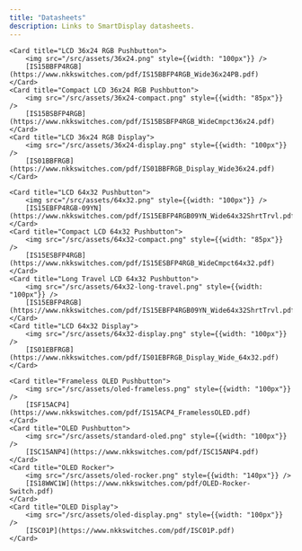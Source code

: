 ```yaml
---
title: "Datasheets"
description: Links to SmartDisplay datasheets.
---
```



<CardGrid>

	<Card title="LCD 36x24 RGB Pushbutton">		
        <img src="/src/assets/36x24.png" style={{width: "100px"}} />
        [IS15BBFP4RGB](https://www.nkkswitches.com/pdf/IS15BBFP4RGB_Wide36x24PB.pdf)
	</Card>
	<Card title="Compact LCD 36x24 RGB Pushbutton">
        <img src="/src/assets/36x24-compact.png" style={{width: "85px"}} />
		[IS15BSBFP4RGB](https://www.nkkswitches.com/pdf/IS15BSBFP4RGB_WideCmpct36x24.pdf)
	</Card>
	<Card title="LCD 36x24 RGB Display">
        <img src="/src/assets/36x24-display.png" style={{width: "100px"}} />
		[IS01BBFRGB](https://www.nkkswitches.com/pdf/IS01BBFRGB_Display_Wide36x24.pdf)
	</Card>	

    <Card title="LCD 64x32 Pushbutton">		
        <img src="/src/assets/64x32.png" style={{width: "100px"}} />
        [IS15EBFP4RGB-09YN](https://www.nkkswitches.com/pdf/IS15EBFP4RGB09YN_Wide64x32ShrtTrvl.pdf)
	</Card>
	<Card title="Compact LCD 64x32 Pushbutton">
        <img src="/src/assets/64x32-compact.png" style={{width: "85px"}} />
		[IS15ESBFP4RGB](https://www.nkkswitches.com/pdf/IS15ESBFP4RGB_WideCmpct64x32.pdf)
	</Card>
	<Card title="Long Travel LCD 64x32 Pushbutton">
        <img src="/src/assets/64x32-long-travel.png" style={{width: "100px"}} />
		[IS15EBFP4RGB](https://www.nkkswitches.com/pdf/IS15EBFP4RGB09YN_Wide64x32ShrtTrvl.pdf)
	</Card>	
    <Card title="LCD 64x32 Display">
        <img src="/src/assets/64x32-display.png" style={{width: "100px"}} />
		[IS01EBFRGB](https://www.nkkswitches.com/pdf/IS01EBFRGB_Display_Wide_64x32.pdf)
	</Card>	

    <Card title="Frameless OLED Pushbutton">	
        <img src="/src/assets/oled-frameless.png" style={{width: "100px"}} />	
        [ISF15ACP4](https://www.nkkswitches.com/pdf/IS15ACP4_FramelessOLED.pdf)
	</Card>
	<Card title="OLED Pushbutton">
        <img src="/src/assets/standard-oled.png" style={{width: "100px"}} />	
		[ISC15ANP4](https://www.nkkswitches.com/pdf/ISC15ANP4.pdf)
	</Card>
	<Card title="OLED Rocker">
        <img src="/src/assets/oled-rocker.png" style={{width: "140px"}} />	
		[IS18WWC1W](https://www.nkkswitches.com/pdf/OLED-Rocker-Switch.pdf)
	</Card>	
    <Card title="OLED Display">
        <img src="/src/assets/oled-display.png" style={{width: "100px"}} />	
		[ISC01P](https://www.nkkswitches.com/pdf/ISC01P.pdf)
	</Card>	

</CardGrid>
